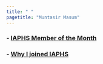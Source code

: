 ```yaml
---
title: " "
pagetitle: "Muntasir Masum"
---
```


<link rel="stylesheet" href="styles.css" type="text/css">
<link rel="stylesheet" href="academicicons/css/academicons.min.css"/>

### - [IAPHS Member of the Month](https://iaphs.org/member-of-the-month-muntasir-masum/)


### - [Why I joined IAPHS](https://iaphs.org/embracing-iaphs-and-interdisciplinary-research-a-graduate-students-journey/)

